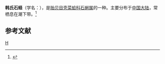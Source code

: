 {{Speciesbox 
| taxon = Lithophaga hanleyma
| authority = Reeve, 1857
}}
'''韩氏石蛏'''（学名：''{{lang|la|Lithophaga hanleyma}}''），是[[贻贝目|贻贝目]][[壳菜蛤科|壳菜蛤科]][[石蜊属|石蜊属]]的一种。主要分布于[[中国大陆|中国大陆]]，常栖息在潮下带。<ref>{{cite web|url=http://shell.sinica.edu.tw/chinese/shellbase_detail.php?science_no=3642|title=国际贝库：韩氏石蛏|publisher=台湾贝类资料库|accessdate=2009-08-11|archive-date=2016-03-04|archive-url=https://web.archive.org/web/20160304131729/http://shell.sinica.edu.tw/chinese/shellbase_detail.php?science_no=3642|dead-url=no}}</ref>

== 参考文献 ==
{{reflist|2}}
{{Taxonbar}}

[[Category:石蜊属|H]]